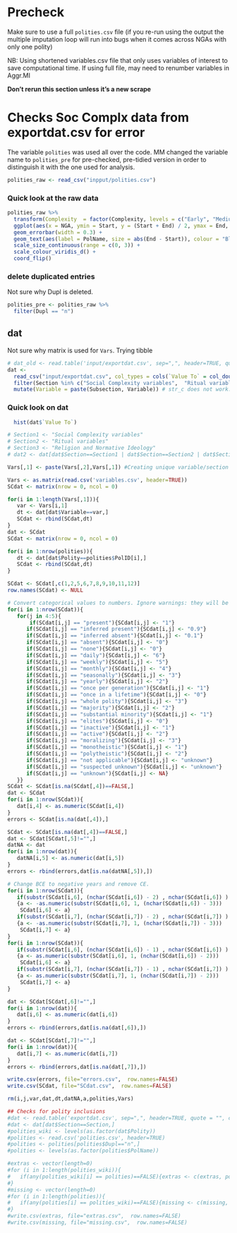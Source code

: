 # Precheck

Make sure to use a full `polities.csv` file (if you re-run using the output the multiple imputation loop will run into bugs when it comes across NGAs with only one polity)

NB: Using shortened variables.csv file that only uses variables of interest to save computational time. If using full file, may need to renumber variables in Aggr.MI

**Don't rerun this section unless it's a new scrape**
  

# Checks Soc Complx data from exportdat.csv for error

The variable `polities` was used all over the code. MM changed the variable name to `polities_pre` for pre-checked, pre-tidied version in order to distinguish it with the one used for analysis. 

```r
polities_raw <- read_csv("inpput/polities.csv")
```

### Quick look at the raw data

```r
polities_raw %>% 
  transform(Complexity  = factor(Complexity, levels = c("Early", "Medium", "Late"))) %>% 
  ggplot(aes(x = NGA, ymin = Start, y = (Start + End) / 2, ymax = End, colour = Complexity)) +
  geom_errorbar(width = 0.3) +
  geom_text(aes(label = PolName, size = abs(End - Start)), colour = "Black", vjust = -0.1, show.legend = FALSE) + # angle = 90
  scale_size_continuous(range = c(0, 3)) +
  scale_colour_viridis_d() +
  coord_flip()

```

### delete duplicated entries 

Not sure why Dupl is deleted.

```r


polities_pre <- polities_raw %>% 
  filter(Dupl == "n")
```

## dat

Not sure why matrix is used for `Vars`. Trying tibble
```r
# dat_old <- read.table('input/exportdat.csv', sep=",", header=TRUE, quote = "", colClasses = "character")
dat <- 
  read_csv("input/exportdat.csv", col_types = cols(`Value To` = col_double())) %>%  # without col_types, returns parsing failures on row 5342, 18249, 18750.
  filter(Section %in% c("Social Complexity variables",  "Ritual variables", "Religion and Normative Ideology"))  %>%   # Section is set in !MI.R
  mutate(Variable = paste(Subsection, Variable)) # str_c does not work: "a" + NA = NA
```

### Quick look on dat

```r
  hist(dat$`Value To`)
```



```r

  
# Section1 <- "Social Complexity variables"
# Section2 <- "Ritual variables"
# Section3 <- "Religion and Normative Ideology"
# dat2 <- dat[dat$Section==Section1 | dat$Section==Section2 | dat$Section==Section3,] 

Vars[,1] <- paste(Vars[,2],Vars[,1]) #Creating unique variable/section combinations

Vars <- as.matrix(read.csv('variables.csv', header=TRUE))
SCdat <- matrix(nrow = 0, ncol = 0)

for(i in 1:length(Vars[,1])){
   var <- Vars[i,1]
   dt <- dat[dat$Variable==var,]
   SCdat <- rbind(SCdat,dt)
}
dat <- SCdat
SCdat <- matrix(nrow = 0, ncol = 0)

for(i in 1:nrow(polities)){
   dt <- dat[dat$Polity==polities$PolID[i],]
   SCdat <- rbind(SCdat,dt)
}

SCdat <- SCdat[,c(1,2,5,6,7,8,9,10,11,12)]
row.names(SCdat) <- NULL

# Convert categorical values to numbers. Ignore warnings: they will be taken care off in the next step -- in errors
for(i in 1:nrow(SCdat)){
   for(j in 4:5){
       if(SCdat[i,j] == "present"){SCdat[i,j] <- "1"}   
      if(SCdat[i,j] == "inferred present"){SCdat[i,j] <- "0.9"}   
      if(SCdat[i,j] == "inferred absent"){SCdat[i,j] <- "0.1"}   
      if(SCdat[i,j] == "absent"){SCdat[i,j] <- "0"}   
      if(SCdat[i,j] == "none"){SCdat[i,j] <- "0"}
      if(SCdat[i,j] == "daily"){SCdat[i,j] <- "6"}   
      if(SCdat[i,j] == "weekly"){SCdat[i,j] <- "5"}
      if(SCdat[i,j] == "monthly"){SCdat[i,j] <- "4"}  
      if(SCdat[i,j] == "seasonally"){SCdat[i,j] <- "3"}  
      if(SCdat[i,j] == "yearly"){SCdat[i,j] <- "2"}   
      if(SCdat[i,j] == "once per generation"){SCdat[i,j] <- "1"}   
      if(SCdat[i,j] == "once in a lifetime"){SCdat[i,j] <- "0"}    
      if(SCdat[i,j] == "whole polity"){SCdat[i,j] <- "3"}      
      if(SCdat[i,j] == "majority"){SCdat[i,j] <- "2"}      
      if(SCdat[i,j] == "substantial minority"){SCdat[i,j] <- "1"}      
      if(SCdat[i,j] == "elites"){SCdat[i,j] <- "0"}          
      if(SCdat[i,j] == "inactive"){SCdat[i,j] <- "1"}
      if(SCdat[i,j] == "active"){SCdat[i,j] <- "2"}          
      if(SCdat[i,j] == "moralizing"){SCdat[i,j] <- "3"}          
      if(SCdat[i,j] == "monotheistic"){SCdat[i,j] <- "1"}     
      if(SCdat[i,j] == "polytheistic"){SCdat[i,j] <- "2"}                                                     
      if(SCdat[i,j] == "not applicable"){SCdat[i,j] <- "unknown"}      
      if(SCdat[i,j] == "suspected unknown"){SCdat[i,j] <- "unknown"}      
      if(SCdat[i,j] == "unknown"){SCdat[i,j] <- NA}     
   }}
SCdat <- SCdat[is.na(SCdat[,4])==FALSE,]
dat <- SCdat
for(i in 1:nrow(SCdat)){
   dat[i,4] <- as.numeric(SCdat[i,4])
}
errors <- SCdat[is.na(dat[,4]),]

SCdat <- SCdat[is.na(dat[,4])==FALSE,]
dat <- SCdat[SCdat[,5]!="",]
datNA <- dat
for(i in 1:nrow(dat)){
   datNA[i,5] <- as.numeric(dat[i,5])
}
errors <- rbind(errors,dat[is.na(datNA[,5]),])

# Change BCE to negative years and remove CE. 
for(i in 1:nrow(SCdat)){
   if(substr(SCdat[i,6], (nchar(SCdat[i,6]) - 2) , nchar(SCdat[i,6]) ) =="BCE" )
   {a <- -as.numeric(substr(SCdat[i,6], 1, (nchar(SCdat[i,6]) - 3)))
    SCdat[i,6] <- a}
   if(substr(SCdat[i,7], (nchar(SCdat[i,7]) - 2) , nchar(SCdat[i,7]) ) =="BCE" )
   {a <- -as.numeric(substr(SCdat[i,7], 1, (nchar(SCdat[i,7]) - 3)))
    SCdat[i,7] <- a}
}
for(i in 1:nrow(SCdat)){
   if(substr(SCdat[i,6], (nchar(SCdat[i,6]) - 1) , nchar(SCdat[i,6]) ) =="CE" )
   {a <- as.numeric(substr(SCdat[i,6], 1, (nchar(SCdat[i,6]) - 2)))
    SCdat[i,6] <- a}
   if(substr(SCdat[i,7], (nchar(SCdat[i,7]) - 1) , nchar(SCdat[i,7]) ) =="CE" )
   {a <- as.numeric(substr(SCdat[i,7], 1, (nchar(SCdat[i,7]) - 2)))
    SCdat[i,7] <- a}
}

dat <- SCdat[SCdat[,6]!="",]
for(i in 1:nrow(dat)){
   dat[i,6] <- as.numeric(dat[i,6])
}
errors <- rbind(errors,dat[is.na(dat[,6]),])

dat <- SCdat[SCdat[,7]!="",]
for(i in 1:nrow(dat)){
   dat[i,7] <- as.numeric(dat[i,7])
}
errors <- rbind(errors,dat[is.na(dat[,7]),])

write.csv(errors, file="errors.csv",  row.names=FALSE)
write.csv(SCdat, file="SCdat.csv",  row.names=FALSE)

rm(i,j,var,dat,dt,datNA,a,polities,Vars)

## Checks for polity inclusions
#dat <- read.table('exportdat.csv', sep=",", header=TRUE, quote = "", colClasses = "character")
#dat <- dat[dat$Section==Section,]
#polities_wiki <- levels(as.factor(dat$Polity))
#polities <- read.csv('polities.csv', header=TRUE)
#polities <- polities[polities$Dupl=="n",]
#polities <- levels(as.factor(polities$PolName))

#extras <- vector(length=0)
#for (i in 1:length(polities_wiki)){
#   if(any(polities_wiki[i] == polities)==FALSE){extras <- c(extras, polities_wiki[i])}
#}
#missing <- vector(length=0)
#for (i in 1:length(polities)){
#   if(any(polities[i] == polities_wiki)==FALSE){missing <- c(missing, polities[i])}
#}
#write.csv(extras, file="extras.csv",  row.names=FALSE)
#write.csv(missing, file="missing.csv",  row.names=FALSE)








```
